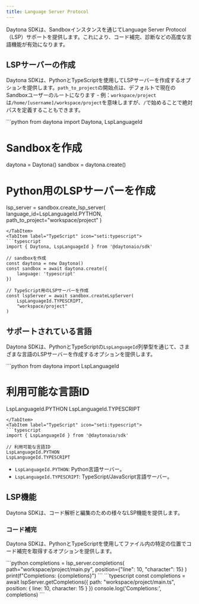 ```yaml
---
title: Language Server Protocol
---
```



Daytona SDKは、Sandboxインスタンスを通じてLanguage Server Protocol（LSP）サポートを提供します。これにより、コード補完、診断などの高度な言語機能が有効になります。

## LSPサーバーの作成

Daytona SDKは、PythonとTypeScriptを使用してLSPサーバーを作成するオプションを提供します。`path_to_project`の開始点は、デフォルトで現在のSandboxユーザーのルートになります - 例：`workspace/project`は`/home/[username]/workspace/project`を意味しますが、`/`で始めることで絶対パスを定義することもできます。

<Tabs>
<TabItem label="Python" icon="seti:python">
```python
from daytona import Daytona, LspLanguageId

# Sandboxを作成

daytona = Daytona()
sandbox = daytona.create()

# Python用のLSPサーバーを作成

lsp_server = sandbox.create_lsp_server(
language_id=LspLanguageId.PYTHON,
path_to_project="workspace/project"
)

```
</TabItem>
<TabItem label="TypeScript" icon="seti:typescript">
```typescript
import { Daytona, LspLanguageId } from '@daytonaio/sdk'

// sandboxを作成
const daytona = new Daytona()
const sandbox = await daytona.create({
    language: 'typescript'
})

// TypeScript用のLSPサーバーを作成
const lspServer = await sandbox.createLspServer(
    LspLanguageId.TYPESCRIPT,
    "workspace/project"
)
```

</TabItem>
</Tabs>

## サポートされている言語

Daytona SDKは、PythonとTypeScriptの`LspLanguageId`列挙型を通じて、さまざまな言語のLSPサーバーを作成するオプションを提供します。

<Tabs>
<TabItem label="Python" icon="seti:python">
```python
from daytona import LspLanguageId

# 利用可能な言語ID

LspLanguageId.PYTHON
LspLanguageId.TYPESCRIPT

```
</TabItem>
<TabItem label="TypeScript" icon="seti:typescript">
```typescript
import { LspLanguageId } from '@daytonaio/sdk'

// 利用可能な言語ID
LspLanguageId.PYTHON
LspLanguageId.TYPESCRIPT
```

</TabItem>
</Tabs>

- `LspLanguageId.PYTHON`: Python言語サーバー。
- `LspLanguageId.TYPESCRIPT`: TypeScript/JavaScript言語サーバー。

## LSP機能

Daytona SDKは、コード解析と編集のための様々なLSP機能を提供します。

### コード補完

Daytona SDKは、PythonとTypeScriptを使用してファイル内の特定の位置でコード補完を取得するオプションを提供します。

<Tabs>
<TabItem label="Python" icon="seti:python">
```python
completions = lsp_server.completions(
    path="workspace/project/main.py",
    position={"line": 10, "character": 15}
)
print(f"Completions: {completions}")
```
</TabItem>
<TabItem label="TypeScript" icon="seti:typescript">
```typescript
const completions = await lspServer.getCompletions({
    path: "workspace/project/main.ts",
    position: { line: 10, character: 15 }
})
console.log('Completions:', completions)
```
</TabItem>
</Tabs>
